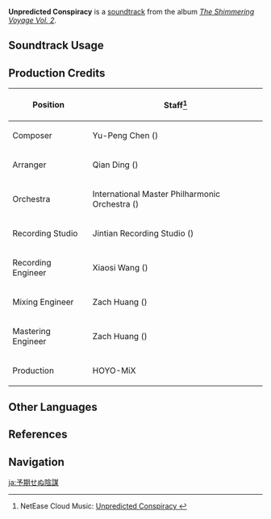 {{Soundtrack Infobox
|image          = The Shimmering Voyage Vol 2.png
|album          = The Shimmering Voyage Vol. 2
|disc           = 1
|number         = 05
|featured       =
|featured2      =
|featured3      =
|featured_disc  =
|featured_disc2 =
|featured_disc3 =
|youtube_id     = GxmcckAa-WM
|spotify_id     = 2dta3Di8hzwcdHM05I4g7V
|previous       = Shogun's Abdication
|next           = A Sense of Foreboding
}}
'''Unpredicted Conspiracy''' is a [[soundtrack]] from the album ''[[The Shimmering Voyage Vol. 2]]''.

==Soundtrack Usage==
{{Soundtrack Usage
|quest    = Delusion (Quest)//cutscene
|location = 
|domain   = 
}}

==Production Credits==
{| class="wikitable"
! Position
! Staff<ref>NetEase Cloud Music: [https://music.163.com/#/song?id=1973622668 Unpredicted Conspiracy {{zh|未料的密谋}}]</ref>
|-
! Composer
| Yu-Peng Chen ({{zh|陈致逸}})
|-
! Arranger
| Qian Ding ({{zh|丁谦}})
|-
! Orchestra
| International Master Philharmonic Orchestra ({{zh|国际首席爱乐乐团}})
|-
! Recording Studio
| Jintian Recording Studio ({{zh|金田录音棚}})
|-
! Recording Engineer
| Xiaosi Wang ({{zh|王小四}})
|-
! Mixing Engineer
| Zach Huang ({{zh|黄巍}})
|-
! Mastering Engineer
| Zach Huang ({{zh|黄巍}})
|-
! Production
| HOYO-MiX
|}
<!--
==Gallery==
<gallery>
</gallery>

==Trivia==
-->
==Other Languages==
{{Other Languages
|en      = Unpredicted Conspiracy
|zhs     = 未料的密谋
|zhs_rm  = Wèiliào de Mìmóu
|zht     = 未料的密謀
|zht_rm  = Wèiliào de Mìmóu
|zh_tl   = Unexpected Secret Conspiracy
|ja      = 予期せぬ陰謀
|ja_rm   = Yokisenu Inbou
|ja_tl   = Unexpected Conspiracy
}}

==References==
{{Reflist}}

==Navigation==
{{Soundtrack Navbox|The Shimmering Voyage|2}}

[[ja:予期せぬ陰謀]]